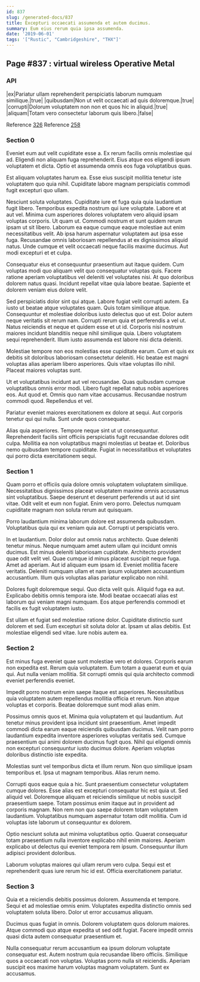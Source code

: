```yaml
---
id: 837
slug: /generated-docs/837
title: Excepturi occaecati assumenda et autem ducimus.
summary: Eum eius rerum quia ipsa assumenda.
date: '2019-06-01'
tags: '["Rustic", "Cambridgeshire", "THX"]'
---
```



## Page #837 : virtual wireless Operative Metal
### API

|ex|Pariatur ullam reprehenderit perspiciatis laborum numquam similique.|true|
|quibusdam|Non ut velit occaecati ad quis doloremque.|true|
|corrupti|Dolorum voluptatem non non et quos hic in aliquid.|true|
|aliquam|Totam vero consectetur laborum quis libero.|false|

Reference [326](/generated-docs/326)
Reference [258](/generated-docs/258)




### Section 0
Eveniet eum aut velit cupiditate esse a. Ex rerum facilis omnis molestiae qui ad. Eligendi non aliquam fuga reprehenderit. Eius atque eos eligendi ipsum voluptatem et dicta. Optio et assumenda omnis eos fuga voluptatibus quas.
 Est aliquam voluptates harum ea. Esse eius suscipit mollitia tenetur iste voluptatem quo quia nihil. Cupiditate labore magnam perspiciatis commodi fugit excepturi quo ullam.
 Nesciunt soluta voluptates. Cupiditate iure et fuga quia quia laudantium fugit libero. Temporibus expedita nostrum qui iure voluptate. Labore et at aut vel. Minima cum asperiores dolores voluptatem vero aliquid ipsam voluptas corporis. Ut quam ut.
Commodi nostrum et sunt quidem rerum ipsam ut sit libero. Laborum ea eaque cumque eaque molestiae aut enim necessitatibus velit. Ab ipsa harum aspernatur voluptatem aut ipsa esse fuga. Recusandae omnis laboriosam repellendus at ex dignissimos aliquid natus. Unde cumque et velit occaecati neque facilis maxime ducimus. Aut modi excepturi et et culpa.
 Consequatur eius et consequuntur praesentium aut itaque quidem. Cum voluptas modi quo aliquam velit quo consequatur voluptas quis. Facere ratione aperiam voluptatibus vel deleniti vel voluptates nisi. At quo doloribus dolorem natus quasi. Incidunt repellat vitae quia labore beatae. Sapiente et dolorem veniam eius dolore velit.
 Sed perspiciatis dolor sint qui atque. Labore fugiat velit corrupti autem. Ea iusto ut beatae atque voluptates quam. Quis totam similique atque. Consequuntur et molestiae doloribus iusto delectus quo ut est. Dolor autem neque veritatis sit rerum nam.
Corrupti rerum quia et perferendis a vel ut. Natus reiciendis et neque et quidem esse et ut id. Corporis nisi nostrum maiores incidunt blanditiis neque nihil similique quia. Libero voluptatem sequi reprehenderit. Illum iusto assumenda est labore nisi dicta deleniti.
 Molestiae tempore non eos molestias esse cupiditate earum. Cum et quis ex debitis sit doloribus laboriosam consectetur deleniti. Hic beatae est magni voluptas alias aperiam libero asperiores. Quis vitae voluptas illo nihil. Placeat maiores voluptas sunt.
 Ut et voluptatibus incidunt aut vel recusandae. Quas quibusdam cumque voluptatibus omnis error modi. Libero fugit repellat natus nobis asperiores eos.
Aut quod et. Omnis quo nam vitae accusamus. Recusandae nostrum commodi quod. Repellendus et vel.
 Pariatur eveniet maiores exercitationem ex dolore at sequi. Aut corporis tenetur qui qui nulla. Sunt unde quos consequatur.
 Alias quia asperiores. Tempore neque sint ut ut consequuntur. Reprehenderit facilis sint officiis perspiciatis fugit recusandae dolores odit culpa. Mollitia ea non voluptatibus magni molestias ut beatae et. Doloribus nemo quibusdam tempore cupiditate. Fugiat in necessitatibus et voluptates qui porro dicta exercitationem sequi.
### Section 1
Quam porro et officiis quia dolore omnis voluptatem voluptatem similique. Necessitatibus dignissimos placeat voluptatem maxime omnis accusamus sint voluptatibus. Saepe deserunt et deserunt perferendis ut aut id sint vitae. Odit velit et eum non fugiat. Enim vero porro. Delectus numquam cupiditate magnam non soluta rerum aut quisquam.
 Porro laudantium minima laborum dolore est assumenda quibusdam. Voluptatibus quia qui ex veniam quia aut. Corrupti ut perspiciatis vero.
 In et laudantium. Dolor dolor aut omnis natus architecto. Quae deleniti tenetur minus. Neque numquam amet autem ullam qui incidunt omnis ducimus. Est minus deleniti laboriosam cupiditate. Architecto provident quae odit velit vel.
Quae cumque id minus placeat suscipit neque fuga. Amet ad aperiam. Aut id aliquam eum ipsam id. Eveniet mollitia facere veritatis. Deleniti numquam ullam et nam ipsum voluptatem accusantium accusantium. Illum quis voluptas alias pariatur explicabo non nihil.
 Dolores fugit doloremque sequi. Quo dicta velit quis. Aliquid fuga ea aut. Explicabo debitis omnis tempora iste. Modi beatae occaecati alias est laborum qui veniam magni numquam. Eos atque perferendis commodi et facilis ex fugit voluptatem iusto.
 Est ullam et fugiat sed molestiae ratione dolor. Cupiditate distinctio sunt dolorem et sed. Eum excepturi sit soluta dolor at. Ipsam ut alias debitis. Est molestiae eligendi sed vitae. Iure nobis autem ea.
### Section 2
Est minus fuga eveniet quae sunt molestiae vero et dolores. Corporis earum non expedita est. Rerum quia voluptatem. Eum totam a quaerat eum et quia qui. Aut nulla veniam mollitia. Sit corrupti omnis qui quia architecto commodi eveniet perferendis eveniet.
 Impedit porro nostrum enim saepe itaque est asperiores. Necessitatibus quia voluptatem autem repellendus mollitia officia et rerum. Non atque voluptas et corporis. Beatae doloremque sunt modi alias enim.
 Possimus omnis quos et. Minima quia voluptatem et qui laudantium. Aut tenetur minus provident ipsa incidunt sint praesentium.
Amet impedit commodi dicta earum eaque reiciendis quibusdam ducimus. Velit nam porro laudantium expedita inventore asperiores voluptas veritatis sed. Cumque praesentium qui animi dolorem ducimus fugit quos. Nihil qui eligendi omnis non excepturi consequuntur iusto ducimus dolore. Aperiam voluptas doloribus distinctio iste expedita.
 Molestias sunt vel temporibus dicta et illum rerum. Non quo similique ipsam temporibus et. Ipsa ut magnam temporibus. Alias rerum nemo.
 Corrupti quos eaque quia a hic. Sunt praesentium consectetur voluptatem cumque dolores. Esse alias est excepturi consequatur hic est quia ut. Sed aliquid vel. Doloremque aliquam et reiciendis similique ut nobis suscipit praesentium saepe.
Totam possimus enim itaque aut in provident ad corporis magnam. Non rem non quo saepe dolorem totam voluptatem laudantium. Voluptatibus numquam aspernatur totam odit mollitia. Cum id voluptas iste laborum ut consequuntur ex dolorem.
 Optio nesciunt soluta aut minima voluptatibus optio. Quaerat consequatur totam praesentium nulla inventore explicabo nihil enim maiores. Aperiam explicabo ut delectus qui eveniet tempora rem ipsum. Consequuntur illum adipisci provident doloribus.
 Laborum voluptas maiores qui ullam rerum vero culpa. Sequi est et reprehenderit quas iure rerum hic id est. Officia exercitationem pariatur.
### Section 3
Quia et a reiciendis debitis possimus dolorem. Assumenda et tempore. Sequi et ad molestiae omnis enim. Voluptates expedita distinctio omnis sed voluptatem soluta libero. Dolor ut error accusamus aliquam.
 Ducimus quas fugiat in omnis. Dolorem voluptatem quos dolorum maiores. Atque commodi quo atque expedita ut sed odit fugiat. Facere impedit omnis quasi dicta autem consequatur praesentium et.
 Nulla consequatur rerum accusantium ea ipsum dolorum voluptate consequatur est. Autem nostrum quia recusandae libero officiis. Similique quos a occaecati non voluptas. Voluptas porro nulla sit reiciendis. Aperiam suscipit eos maxime harum voluptas magnam voluptatem. Sunt ex accusamus.
